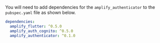 
You will need to add dependencies for the `amplify_authenticator` to the `pubspec.yaml` file as shown below.

```yaml
dependencies:
  amplify_flutter: ^0.5.0
  amplify_auth_cognito: ^0.5.0
  amplify_authenticator: ^0.1.0
```
